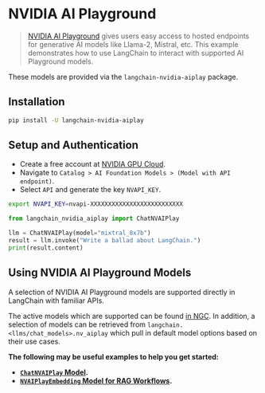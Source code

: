 # NVIDIA AI Playground

> [NVIDIA AI Playground](https://www.nvidia.com/en-us/research/ai-playground/) gives users easy access to hosted endpoints for generative AI models like Llama-2, Mistral, etc. This example demonstrates how to use LangChain to interact with supported AI Playground models.

These models are provided via the `langchain-nvidia-aiplay` package.

## Installation

```bash
pip install -U langchain-nvidia-aiplay
```

## Setup and Authentication

- Create a free account at [NVIDIA GPU Cloud](https://catalog.ngc.nvidia.com/).
- Navigate to `Catalog > AI Foundation Models > (Model with API endpoint)`.
- Select `API` and generate the key `NVAPI_KEY`.

```bash
export NVAPI_KEY=nvapi-XXXXXXXXXXXXXXXXXXXXXXXXXX
```

```python
from langchain_nvidia_aiplay import ChatNVAIPlay

llm = ChatNVAIPlay(model="mixtral_8x7b")
result = llm.invoke("Write a ballad about LangChain.")
print(result.content)
```

## Using NVIDIA AI Playground Models

A selection of NVIDIA AI Playground models are supported directly in LangChain with familiar APIs.

The active models which are supported can be found [in NGC](https://catalog.ngc.nvidia.com/orgs/nvidia/teams/ai-foundation/). In addition, a selection of models can be retrieved from `langchain.<llms/chat_models>.nv_aiplay` which pull in default model options based on their use cases. 

**The following may be useful examples to help you get started:**
- **[`ChatNVAIPlay` Model](/docs/integrations/chat/nv_aiplay).**
- **[`NVAIPlayEmbedding` Model for RAG Workflows](/docs/integrations/text_embeddings/nv_aiplay).**
